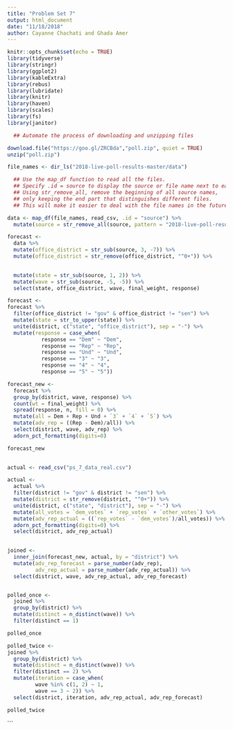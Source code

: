 ```yaml
---
title: "Problem Set 7"
output: html_document
date: "11/18/2018"
author: Cayanne Chachati and Ghada Amer 
---
```


```r
knitr::opts_chunk$set(echo = TRUE)
library(tidyverse)
library(stringr)
library(ggplot2)
library(kableExtra)
library(rebus)
library(lubridate)
library(knitr)
library(haven)
library(scales)
library(fs)
library(janitor)
```

```r

  ## Automate the process of downloading and unzipping files 

download.file("https://goo.gl/ZRCBda","poll.zip", quiet = TRUE)
unzip("poll.zip")

file_names <- dir_ls("2018-live-poll-results-master/data")

  ## Use the map_df function to read all the files.
  ## Specify .id = source to display the source or file name next to each observation.
  ## Using str_remove_all, remove the beginning of all source names,
  ## only keeping the end part that distinguishes different files.
  ## This will make it easier to deal with the file names in the future. 

data <- map_df(file_names, read_csv, .id = "source") %>%
  mutate(source = str_remove_all(source, pattern = "2018-live-poll-results-master/data/elections-poll-"))
```

```r
forecast <-
  data %>%
  mutate(office_district = str_sub(source, 3, -7)) %>%
  mutate(office_district = str_remove(office_district, "^0+")) %>%

  
  mutate(state = str_sub(source, 1, 2)) %>%
  mutate(wave = str_sub(source, -5, -5)) %>%
  select(state, office_district, wave, final_weight, response)

forecast <-
forecast %>%
  filter(office_district != "gov" & office_district != "sen") %>%
  mutate(state = str_to_upper(state)) %>%
  unite(district, c("state", "office_district"), sep = "-") %>% 
  mutate(response = case_when(
           response == "Dem" ~ "Dem",
           response == "Rep" ~ "Rep",
           response == "Und" ~ "Und", 
           response == "3" ~ "3",
           response == "4" ~ "4",
           response == "5" ~ "5")) 

forecast_new <-
  forecast %>% 
  group_by(district, wave, response) %>% 
  count(wt = final_weight) %>% 
  spread(response, n, fill = 0) %>% 
  mutate(all = Dem + Rep + Und + `3` + `4` + `5`) %>% 
  mutate(adv_rep = ((Rep - Dem)/all)) %>% 
  select(district, wave, adv_rep) %>% 
  adorn_pct_formatting(digits=0)

forecast_new
  
```

```r
actual <- read_csv("ps_7_data_real.csv")

actual <- 
  actual %>%
  filter(district != "gov" & district != "sen") %>%
  mutate(district = str_remove(district, "^0+")) %>%
  unite(district, c("state", "district"), sep = "-") %>% 
  mutate(all_votes = `dem_votes` + `rep_votes` + `other_votes`) %>% 
  mutate(adv_rep_actual = ((`rep_votes` - `dem_votes`)/all_votes)) %>%
  adorn_pct_formatting(digits=0) %>%
  select(district, adv_rep_actual)

  
joined <- 
  inner_join(forecast_new, actual, by = "district") %>%
  mutate(adv_rep_forecast = parse_number(adv_rep),
         adv_rep_actual = parse_number(adv_rep_actual)) %>%
  select(district, wave, adv_rep_actual, adv_rep_forecast)


polled_once <- 
  joined %>%
  group_by(district) %>%
  mutate(distinct = n_distinct(wave)) %>%
  filter(distinct == 1)

polled_once

polled_twice <-
joined %>%
  group_by(district) %>%
  mutate(distinct = n_distinct(wave)) %>%
  filter(distinct == 2) %>%
  mutate(iteration = case_when(
         wave %in% c(1, 2) ~ 1,
         wave == 3 ~ 2)) %>%
  select(district, iteration, adv_rep_actual, adv_rep_forecast)

polled_twice

```




```
